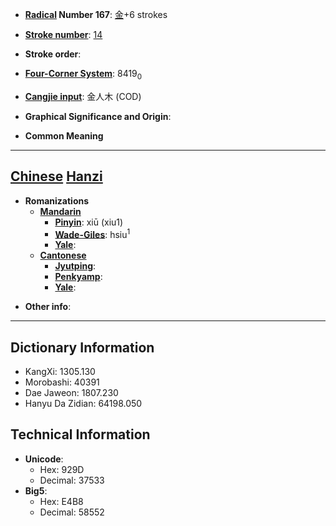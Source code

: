 * '''[[Wiktionary:Chinese radical index| Radical]] Number 167''': [[Wiktionary:Chinese radical index 金|金]]+6 strokes

* '''[[Wiktionary:Chinese total strokes index|Stroke number]]''': [[Wiktionary:Chinese total strokes index 14|14]]

* '''Stroke order''': 

* '''[[Wiktionary:Chinese four corner index|Four-Corner System]]''': 8419<sub>0</sub>

* '''[[Wiktionary:Chinese Cangjie index|Cangjie input]]''': 金人木 (COD)

* '''Graphical Significance and Origin''': 

* '''Common Meaning'''

----

== [[Chinese]] [[Hanzi]] ==

* '''Romanizations'''
** '''[[Mandarin]]'''
*** '''[[Pinyin]]''': xiū (xiu1)
*** '''[[Wade-Giles]]''': hsiu<sup>1</sup>
*** '''[[Yale]]''': 
** '''[[Cantonese]]'''
*** '''[[Jyutping]]''':
*** '''[[Penkyamp]]''': 
*** '''[[Yale]]''': 

* '''Other info''': 

----

== Dictionary Information ==

* KangXi: 1305.130
* Morobashi: 40391
* Dae Jaweon: 1807.230
* Hanyu Da Zidian: 64198.050

== Technical Information ==

* '''Unicode''':
** Hex: 929D
** Decimal: 37533
* '''Big5''':
** Hex: E4B8
** Decimal: 58552